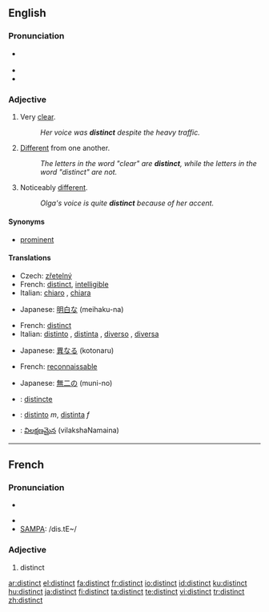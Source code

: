 ==English==

===Pronunciation===
* {{a|RP|US}} {{IPA|/dɪˈstɪŋkt/}}
* {{audio|en-us-distinct.ogg|Audio (US)}}
* {{rhymes|ɪŋkt}}

===Adjective===
{{en-adj}}

# Very [[clear]].
#:''Her voice was '''distinct''' despite the heavy traffic.''
# [[different|Different]] from one another.
#:''The letters in the word "clear" are '''distinct''', while the letters in the word "distinct" are not.''
# Noticeably [[different]].
#:''Olga's voice is quite '''distinct''' because of her accent.''

====Synonyms====
*[[prominent]]

====Translations====
{{trans-top|very clear}}
* Czech: [[zřetelný]] {{m}}
* French: [[distinct#French|distinct]], [[intelligible]]
* Italian: [[chiaro]] {{m}}, [[chiara]] {{f}}
{{trans-mid}}
* Japanese: [[明白な]] (meihaku-na)
{{trans-bottom}}

{{trans-top|different from one another}}
* French: [[distinct]]
* Italian: [[distinto]] {{m}}, [[distinta]] {{f}}, [[diverso]] {{m}}, [[diversa]] {{f}}
{{trans-mid}}
* Japanese: [[異なる]] (kotonaru)
{{trans-bottom}}

{{trans-top|noticeably different}}
* French: [[reconnaissable]]
{{trans-mid}}
* Japanese: [[無二の]] (muni-no)
{{trans-bottom}}

<!--Remove this section once all of the translations below have been moved into the tables above.-->
{{checktrans-top}}
* {{ttbc|Interlingua}}: [[distincte]]
{{checktrans-mid}}
* {{ttbc|Spanish}}: [[distinto]] ''m'', [[distinta]] ''f''
* {{ttbc|Telugu}}: [[విలక్షణమైన]] (vilakshaNamaina)
{{checktrans-bottom}}

----

==French==

===Pronunciation===
*{{audio|en-us-distinct.ogg|Audio (US)}}

*{{IPA|/dis.tɛ̃/}}
*[[w:SAMPA|SAMPA]]: /dis.tE~/

===Adjective===
{{fr-adj}}
{{fr-infl-adj|sm=distinct|sf=distincte|pm=distincts|pf=distinctes|smp=dis.tɛ̃|sfp=dis.tɛ̃kt|pmp=dis.tɛ̃|pfp=dis.tɛ̃kt}}

# distinct

[[ar:distinct]]
[[el:distinct]]
[[fa:distinct]]
[[fr:distinct]]
[[io:distinct]]
[[id:distinct]]
[[ku:distinct]]
[[hu:distinct]]
[[ja:distinct]]
[[fi:distinct]]
[[ta:distinct]]
[[te:distinct]]
[[vi:distinct]]
[[tr:distinct]]
[[zh:distinct]]
